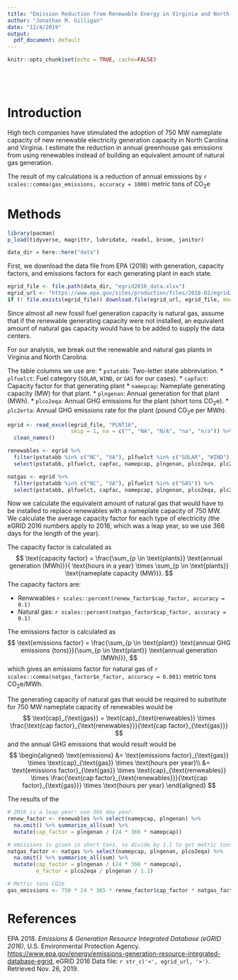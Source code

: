 ```yaml
---
title: "Emission Reduction from Renewable Energy in Virginia and North Carolina"
author: "Jonathan M. Gilligan"
date: "12/4/2019"
output: 
  pdf_document: default
---
```


```r
knitr::opts_chunk$set(echo = TRUE, cache=FALSE)
```
```r
```
```r
```
```r
```
```r
```
# Introduction

High tech companies have stimulated the adoption of 750 MW nameplate capacity of new renewable electricity
generation capacity in North Carolina and Virginia. I estimate the reduction in annual greenhouse gas 
emissions from using renewables instead of building an equivalent amount of natural gas generation.

The result of my calculations is a reduction of annual emissions by `r scales::comma(gas_emissions, accuracy = 1000)` metric 
tons of CO~2~e

# Methods

```r
library(pacman)
p_load(tidyverse, magrittr, lubridate, readxl, broom, janitor)

data_dir = here::here("data")
```

First, we download the data file from EPA (2018) with generation, capacity
factors, and emissions factors for each generating plant in each state.

```r
egrid_file <- file.path(data_dir, "egrid2016_data.xlsx")
egrid_url <- "https://www.epa.gov/sites/production/files/2018-02/egrid2016_data.xlsx"
if (! file.exists(egrid_file)) download.file(egrid_url, egrid_file, mode = "wb")
```

Since almost all new fossil fuel generation capacity is natural
gas, assume that if the renewable generating capacity were not installed, an
equivalent amount of natural gas capacity would have to be added to supply the
data centers.

For our analysis, we break out the renewable and natural gas plants in Virginia
and North Carolina.

The table columns we use are:
* `pstatabb`: Two-letter state abbreviation.
* `plfuelct`: Fuel category (`SOLAR`, `WIND`, or `GAS` for our cases).
* `capfact`: Capacity factor for that generating plant
* `namepcap`: Nameplate generating capacity (MW) for that plant.
* `plngenan`: Annual generation for that plant (MWh).
* `plco2eqa`: Annual GHG emissions for the plant (short tons CO~2~e).
* `plc2erta`: Annual GHG emissions rate for the plant (pound CO~2~e per MWh).

```r
egrid <- read_excel(egrid_file, "PLNT16",
                    skip = 1, na = c("", "NA", "N/A", "na", "n/a")) %>%
  clean_names()

renewables <- egrid %>%
  filter(pstatabb %in% c("NC", "VA"), plfuelct %in% c("SOLAR", "WIND")) %>%
  select(pstatabb, plfuelct, capfac, namepcap, plngenan, plco2eqa, plc2erta)

natgas <- egrid %>%
  filter(pstatabb %in% c("NC", "VA"), plfuelct %in% c("GAS")) %>%
  select(pstatabb, plfuelct, capfac, namepcap, plngenan, plco2eqa, plc2erta)
```

Now we calculate the equivalent amount of natural gas that would have to be
installed to replace renewables with a nameplate capacity of 750 MW.
We calculate the average capacity factor for each type of electricity
(the eGRID 2016 numbers apply to 2016, which was a leap year, so we use 
366 days for the length of the year).

The capacity factor is calculated as
$$ 
\text{capacity factor} = \frac{\sum_{p \in \text{plants}} \text{annual generation (MWh)}}{ \text{hours in a year} \times \sum_{p \in \text{plants}} \text{nameplate capacity (MW)}}.
$$
The capacity factors are:

* Renwwables `r scales::percent(renew_factor$cap_factor, accuracy = 0.1)`
* Natural gas: `r scales::percent(natgas_factor$cap_factor, accuracy = 0.1)`

The emissions factor is calculated as
$$
\text{emissions factor} = \frac{\sum_{p \in \text{plant}} \text{annual GHG emissions (tons)}}{\sum_{p \in \text{plant}} \text{annual generation (MWh)}},
$$
which gives an emissions factor for natural gas of `r scales::comma(natgas_factor$e_factor, accuracy = 0.001)` metric tons CO~2~e/MWh.

The generating capacity of natural gas that would be required to substitute for 750 MW nameplate capacity of renewables would be
$$
\text{cap}_{\text{gas}} = \text{cap}_{\text{renweables}} \times \frac{\text{cap factor}_{\text{renewables}}}{\text{cap factor}_{\text{gas}}}
$$
and the annual GHG emissions that would result would be 
$$
\begin{aligned}
\text{emissions} &= \text{emissions factor}_{\text{gas}} \times \text{cap}_{\text{gas}} \times \text{hours per year}\\
                 &= \text{emissions factor}_{\text{gas}} \times \text{cap}_{\text{renweables}} \times \frac{\text{cap factor}_{\text{renewables}}}{\text{cap factor}_{\text{gas}}} \times \text{hours per year}
\end{aligned}
$$

The results of the

```r
# 2016 is a leap year: use 366 day year.
renew_factor <- renewables %>% select(namepcap, plngenan) %>%
  na.omit() %>% summarize_all(sum) %>%
  mutate(cap_factor = plngenan / (24 * 366 * namepcap))

# emissions is given in short tons, so divide by 1.1 to get metric tons.
natgas_factor <- natgas %>% select(namepcap, plngenan, plco2eqa) %>%
  na.omit() %>% summarize_all(sum) %>%
  mutate(cap_factor = plngenan / (24 * 366 * namepcap),
         e_factor = plco2eqa / plngenan / 1.1)

# Metric tons CO2e
gas_emissions <- 750 * 24 * 365 * renew_factor$cap_factor * natgas_factor$e_factor

```

# References 

EPA 2018. _Emissions & Generation Resource Integrated Database (eGRID 2016)_, 
U.S. Environmental Protection Agency.
<https://www.epa.gov/energy/emissions-generation-resource-integrated-database-egrid>,
eGRID 2016 Data file:
`r str_c('<', egrid_url, '>')`.
Retrieved Nov. 26, 2019.

